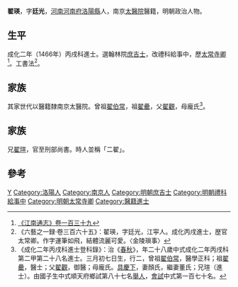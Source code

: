 {{明清人物信息框
| 姓名 = 翟瑛
| 原名 =
| 圖片名稱= 
| 圖片大小 =
| 圖片說明 = 
| 最高職務 = 太常寺卿
| 國家 = 大明 
| 爵位 =
| 籍貫 = [[河南|河南]][[河南府|河南府]][[洛陽縣|洛陽縣]]<br>南京[[太醫院|太醫院]]醫籍
| 族裔 = 
| 字號 = 字廷光
| 諡號 =
| 出生日期 = 三月初七日
| 出生地點 =
| 逝世日期 = 卒年不詳
| 逝世地點 =
| 墓葬 =
| 配偶 = 顏氏、董氏
| 親屬 = 兄 [[翟瑄|翟瑄]]
| 出身 =
* 順天府鄉試第八十七名
* 成化二年丙戌科進士出身
| 經歷 =
| 著作 =  
}}
'''翟瑛'''{{BD|1439年||？年||}}，字'''廷光'''，[[河南|河南]][[河南府|河南府]][[洛陽縣|洛陽縣]]人，南京[[太醫院|太醫院]]醫籍，明朝政治人物。

==生平==
成化二年（1466年）丙戌科進士。選翰林院[[庶吉士|庶吉士]]，改禮科給事中，歷[[太常寺卿|太常寺卿]]<ref>[http://archive.org/stream/06053089.cn#page/n120/mode/2up 《江南通志》卷一百三十九]</ref>。工書法<ref>《六藝之一録·卷三百六十五》：翟瑛，字廷光，江寜人。成化丙戌進士，歴官太常卿。作字運筆如飛，結體流麗可愛。〈金陵瑣事〉</ref>。

==家族==
其家世代以醫籍隸南京太醫院。曾祖[[翟伯常|翟伯常]]，祖[[翟罍|翟罍]]，父[[翟觀|翟觀]]，母龐氏<ref>《成化二年丙戌科進士登科錄》：治《[[春秋|春秋]]》，年二十八歲中式成化二年丙戌科第二甲第二十八名進士。三月初七日生，行二，曾祖[[翟伯常|翟伯常]]，醫學正科；祖[[翟罍|翟罍]]，醫士；父[[翟觀|翟觀]]，御醫；母龐氏。[[具慶下|具慶下]]，妻顏氏，繼妻董氏；兄瑄（進士）。由國子生中式順天府鄉試第八十七名[[舉人|舉人]]，[[會試|會試]]中式第一百七十名。</ref>。

== 家族 ==
兄[[翟瑄|翟瑄]]，官至刑部尚書。時人並稱「二翟」。

==參考==
{{reflist}}

{{並稱|二翟|　[[翟瑄|翟　瑄]]　-　[[翟瑛|翟　瑛]]　}}
{{成化二年丙戌科殿试金榜}}

{{Authority control}}

{{DEFAULTSORT:Zhai翟}}
[[Category:翟姓|Y]]
[[Category:洛陽人|Category:洛陽人]]
[[Category:南京人|Category:南京人]]
[[Category:明朝庶吉士|Category:明朝庶吉士]]
[[Category:明朝禮科給事中|Category:明朝禮科給事中]]
[[Category:明朝太常寺卿|Category:明朝太常寺卿]]
[[Category:醫籍進士|Category:醫籍進士]]